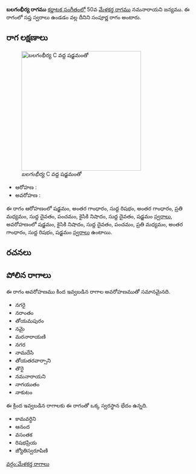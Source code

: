 {{Infobox ragam
	| name          	= బలగంభీర్య
	| synonym	    	= 
	| mela          	= 
	| chakra        	= 
	| janaka        	= 
	| type          	= సంపూర్ణ
	| arohanam      	= {{svaraC|S|G3|R1|G3|M2|D1|P|N2|D1|S'}} 
	| avarohanam    	= {{svaraC|S'|N2|D1|P|M2|G3|R1|S}}
	| jeeva         	=
	| chhaya        	=
	| nyasa         	=
	| vishesha      	= 
	| equivalent  		= 
}}
{{కర్ణాటక సంగీత రాగాలు}}
'''బలగంభీర్య రాగము''' [[కర్ణాటక సంగీతం]]లో 50వ [[మేళకర్త రాగము]] నమనారాయని జన్యము.  ఈ రాగంలో సప్త స్వరాలు ఉండడం వల్ల దీనిని సంపూర్ణ రాగం అంటారు.


==రాగ లక్షణాలు==
[[Image:balagambhirya_kb2wiki.png|thumb|right|316px|''బలగంభీర్య'' C వద్ద షడ్జమంతో]]

* ఆరోహణ : {{svaraC|S|G3|R1|G3|M2|D1|P|N2|D1|S'}} 
* అవరోహణ : {{svaraC|S'|N2|D1|P|M2|G3|R1|S}}

ఈ రాగం ఆరోహణంలో షడ్జమం, అంతర గాంధారం, సుద్ద  రిషభం, అంతర గాంధారం, ప్రతి మధ్యమం, సుద్ద దైవతం, పంచమం, కైసికి నిషాదం, సుద్ద దైవతం, షడ్జమం [[స్వరాలు]], అవరోహణంలో షడ్జమం, కైసికి నిషాదం, సుద్ద దైవతం, పంచమం, ప్రతి మధ్యమం, అంతర గాంధారం, సుద్ద  రిషభం, షడ్జమం [[స్వరాలు]] ఉంటాయి.

==రచనలు==



==పోలిన రాగాలు==
ఈ రాగం అవరోహణము కింద ఇవ్వబడిన రాగాల అవరోహణముతో సమానమైనది.
* నగరై
* నరాంతం
* తోయమపురం
* నమై
* మరనారాయణి
* నగర
* నామదేసి
* తోయతరవార్సాని
* తొరై
* నమనారాయని
* నాగయుతం
* నాకుటం

ఈ క్రింద ఇవ్వబడిన రాగాలకు ఈ రాగంతో ఒక్క స్వరస్థాన భేదం ఉన్నది.
* కామవర్ధిని
* ఆనంద
* వసంతక
* రిషభప్రియ
* జ్యోతిస్వరూపిణి



[[వర్గం:మేళకర్త రాగాలు]]